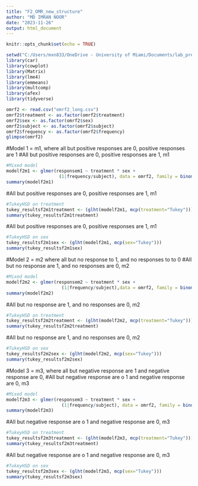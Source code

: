 ```yaml
---
title: "F2_OMR_new_structure"
author: "MD IMRAN NOOR"
date: "2023-11-26"
output: html_document
---
```


```r
knitr::opts_chunk$set(echo = TRUE)
```

```r
setwd("C:/Users/mxn833/OneDrive - University of Miami/Documents/lab_presentation_fall_2023/code")
library(car)
library(cowplot)
library(Matrix)
library(lme4)
library(emmeans)
library(multcomp)
library(afex)
library(tidyverse)
```

```r
omrf2 <- read.csv("omrf2_long.csv")
omrf2$treatment <- as.factor(omrf2$treatment)
omrf2$sex <- as.factor(omrf2$sex)
omrf2$subject <- as.factor(omrf2$subject)
omrf2$frequency <- as.factor(omrf2$frequency)
glimpse(omrf2)
```
###############################################################
#Model 1 = m1, where all but positive responses are 0, positive responses are 1
#All but positive responses are 0, positive responses are 1, m1
```r
#Mixed model
modelf2m1 <- glmer(responsem1 ~ treatment * sex + 
                    (1|frequency/subject), data = omrf2, family = binomial(link = "logit"))
summary(modelf2m1)
```
#All but positive responses are 0, positive responses are 1, m1
```r
#TukeyHSD on treatment
tukey_resultsf2m1treatment <- (glht(modelf2m1, mcp(treatment="Tukey")))
summary(tukey_resultsf2m1treatment)
```
#All but positive responses are 0, positive responses are 1, m1
```r
#TukeyHSD on sex
tukey_resultsf2m1sex <- (glht(modelf2m1, mcp(sex="Tukey")))
summary(tukey_resultsf2m1sex)
```
###############################################################
#Model 2 = m2 where all but no response to 1, and no responses to to 0
#All but no response are 1, and no responses are 0, m2
```r
#Mixed model 
modelf2m2 <- glmer(responsem2 ~ treatment * sex + 
                     (1|frequency/subject),data = omrf2, family = binomial(link = "logit"))
summary(modelf2m2)
```
#All but no response are 1, and no responses are 0, m2
```r
#TukeyHSD on treatment
tukey_resultsf2m2treatment <- (glht(modelf2m2, mcp(treatment="Tukey")))
summary(tukey_resultsf2m2treatment)
```
#All but no response are 1, and no responses are 0, m2
```r
#TukeyHSD on sex
tukey_resultsf2m2sex <- (glht(modelf2m2, mcp(sex="Tukey")))
summary(tukey_resultsf2m2sex)
```
###############################################################
#Model 3 = m3, where all but negative response are 1 and negative response are 0,
#All but negative response are o 1 and negative response are 0, m3
```r
#Mixed model
modelf2m3 <- glmer(responsem3 ~ treatment * sex + 
                     (1|frequency/subject), data = omrf2, family = binomial(link = "logit"))
summary(modelf2m3)
```
#All but negative response are o 1 and negative response are 0, m3
```r
#TukeyHSD on treatment
tukey_resultsf2m3treatment <- (glht(modelf2m3, mcp(treatment="Tukey")))
summary(tukey_resultsf2m3treatment)
```
#All but negative response are o 1 and negative response are 0, m3
```r
#TukeyHSD on sex
tukey_resultsf2m3sex <- (glht(modelf2m3, mcp(sex="Tukey")))
summary(tukey_resultsf2m3sex)
```

